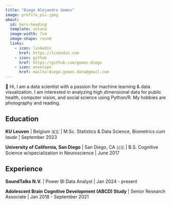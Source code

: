 ---
title: "Diego Alejandro Gomes"
image: profile_pic.jpeg
about:
  id: hero-heading
  template: solana
  image-width: 7cm
  image-shape: round
  links:
    - icon: linkedin
      href: https://linkedin.com
    - icon: github
      href: https://github.com/gomes-diego
    - icon: envelope
      href: mailto:diego.gomes.data@gmail.com
---

::: {#hero-heading}
👋 Hi, I am a data scientist with a passion for machine learning & data visualization. I am interested in analyzing high dimensional data for public health, computer vision, and social science using Python/R. My hobbies are photography and reading.

## Education

**KU Leuven** \| Belgium 🇧🇪 \| M.Sc. Statistics & Data Science, Biometrics *cum laude* \| September 2023

**University of California, San Diego** \| San Diego, CA 🇺🇸 \| B.S. Cognitive Science w/specialization in Neuroscience \| June 2017

## Experience

**SoundTalks N.V.** \| Power BI Data Analyst \| Jan 2024 - present

**Adolescent Brain Cognitive Development (ABCD) Study** \| Senior Research Associate \| Jan 2018 - September 2021
:::
